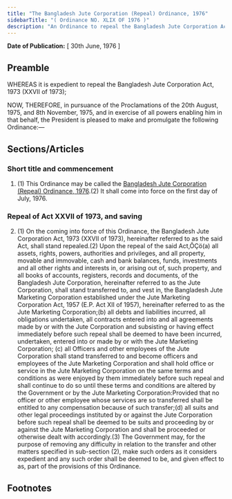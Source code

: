 ```yaml
---
title: "The Bangladesh Jute Corporation (Repeal) Ordinance, 1976"
sidebarTitle: "( Ordinance NO. XLIX OF 1976 )"
description: "An Ordinance to repeal the Bangladesh Jute Corporation Act, 1973."
---
```


**Date of Publication:** [ 30th June, 1976 ]

## Preamble

WHEREAS it is expedient to repeal the Bangladesh Jute Corporation Act, 1973 (XXVII of 1973);

NOW, THEREFORE, in pursuance of the Proclamations of the 20th August, 1975, and 8th November, 1975, and in exercise of all powers enabling him in that behalf, the President is pleased to make and promulgate the following Ordinance:—

## Sections/Articles

### Short title and commencement

1. (1) This Ordinance may be called the [Bangladesh Jute Corporation (Repeal) Ordinance, 1976](/act-525.html "Bangladesh Jute Corporation (Repeal) Ordinance, 1976").(2) It shall come into force on the first day of July, 1976.

### Repeal of Act XXVII of 1973, and saving

2. (1) On the coming into force of this Ordinance, the Bangladesh Jute Corporation Act, 1973 (XXVII of 1973), hereinafter referred to as the said Act, shall stand repealed.(2) Upon the repeal of the said Act,ÔÇö(a) all assets, rights, powers, authorities and privileges, and all property, movable and immovable, cash and bank balances, funds, investments and all other rights and interests in, or arising out of, such property, and all books of accounts, registers, records and documents, of the Bangladesh Jute Corporation, hereinafter referred to as the Jute Corporation, shall stand transferred to, and vest in, the Bangladesh Jute Marketing Corporation established under the Jute Marketing Corporation Act, 1957 (E.P. Act XII of 1957), hereinafter referred to as the Jute Marketing Corporation;(b) all debts and liabilities incurred, all obligations undertaken, all contracts entered into and all agreements made by or with the Jute Corporation and subsisting or having effect immediately before such repeal shall be deemed to have been incurred, undertaken, entered into or made by or with the Jute Marketing Corporation; (c) all Officers and other employees of the Jute Corporation shall stand transferred to and become officers and employees of the Jute Marketing Corporation and shall hold office or service in the Jute Marketing Corporation on the same terms and conditions as were enjoyed by them immediately before such repeal and shall continue to do so until these terms and conditions are altered by the Government or by the Jute Marketing Corporation:Provided that no officer or other employee whose services are so transferred shall be entitled to any compensation because of such transfer;(d) all suits and other legal proceedings instituted by or against the Jute Corporation before such repeal shall be deemed to be suits and proceeding by or against the Jute Marketing Corporation and shall be proceeded or otherwise dealt with accordingly.(3) The Government may, for the purpose of removing any difficulty in relation to the transfer and other matters specified in sub-section (2), make such orders as it considers expedient and any such order shall be deemed to be, and given effect to as, part of the provisions of this Ordinance.

## Footnotes
